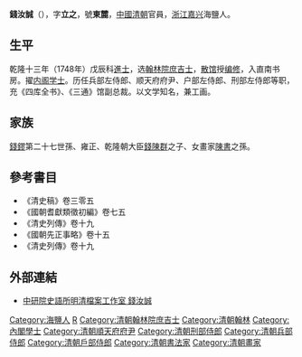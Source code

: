{{明清人物信息框
| 姓名 = 錢汝誠
| 原名 = 
| 圖片名稱= 
| 圖片大小 = 
| 圖片說明 = 
| 最高職務 = 刑部侍郎加尚書銜
| 國家 = 大清
| 籍貫 = [[浙江|浙江]][[嘉興縣|嘉興縣]]
| 族裔 = 漢族
| 字號 = 字立之，號東麓
| 諡號 = 
| 出生日期 = [[康熙|康熙]]六十一年（1722年）
| 出生地點 = 
| 逝世日期 = [[乾隆|乾隆]]四十四年（1779年）
| 逝世地點 = 
| 墓葬 = 
| 配偶 =
| 親屬 =父[[钱陈群|钱陈群]]<br>弟[[钱汝悫|钱汝悫]]、[[钱汝恭|钱汝恭]]、[[钱汝弼|钱汝弼]]、[[钱汝器|钱汝器]]<br>子[[钱臻|钱臻]]、[[钱俊|钱俊]]
| 出身 = 
* 乾隆十三年戊辰科進士出身
| 經歷 = 
| 著作 =
}}
'''錢汝誠'''（{{bd|1722年||1779年|catIdx=年}}），字'''立之'''，號'''東麓'''，[[中國|中國]][[清朝|清朝]]官員，[[浙江|浙江]][[嘉兴|嘉兴]]海鹽人。

== 生平 ==
乾隆十三年（1748年）戊辰科[[進士|進士]]，选[[翰林院|翰林院]][[庶吉士|庶吉士]]，[[散馆|散馆]]授[[编修|编修]]，入直南书房。擢[[内阁学士|内阁学士]]。历任兵部左侍郎、顺天府府尹、户部左侍郎、刑部左侍郎等职，充《四库全书》、《三通》馆副总裁。以文学知名，兼工画。

== 家族 ==
[[錢鏐|錢鏐]]第二十七世孫、雍正、乾隆朝大臣[[錢陳群|錢陳群]]之子、女畫家[[陳書_(畫家)|陳書]]之孫。

==參考書目==
* 《清史稿》卷三零五
* 《國朝耆獻類徵初編》卷七五
* 《清史列傳》卷十九
* 《國朝先正事略》卷十五
* 《清史列傳》卷十九

==外部連結==
*[http://archive.ihp.sinica.edu.tw/ttscgi/ttsquery?0:0:mctauac:TM%3D%BF%FA%A6%BC%B8%DB 中研院史語所明清檔案工作室 錢汝誠] {{Wayback|url=http://archive.ihp.sinica.edu.tw/ttscgi/ttsquery?0:0:mctauac:TM%3D%BF%FA%A6%BC%B8%DB |date=20190701134605 }}

{{乾隆十三年戊辰科殿試金榜}}

{{Authority control}}

{{DEFAULTSORT:Qian钱}}
[[Category:海鹽人|Category:海鹽人]]
[[Category:錢姓|R]]
[[Category:清朝翰林院庶吉士|Category:清朝翰林院庶吉士]]
[[Category:清朝翰林|Category:清朝翰林]]
[[Category:內閣學士|Category:內閣學士]]
[[Category:清朝順天府府尹|Category:清朝順天府府尹]]
[[Category:清朝刑部侍郎|Category:清朝刑部侍郎]]
[[Category:清朝兵部侍郎|Category:清朝兵部侍郎]]
[[Category:清朝戶部侍郎|Category:清朝戶部侍郎]]
[[Category:清朝書法家|Category:清朝書法家]]
[[Category:清朝畫家|Category:清朝畫家]]